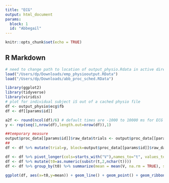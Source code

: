 ```yaml
---
title: "ECG"
output: html_document
params:
  block: 1
  id: "Abbegail"
---
```


```r
knitr::opts_chunk$set(echo = TRUE)
```

## R Markdown

```r
# need to change path to location of output_physio.Rdata in active directory
load("/Users/dp/Downloads/emp_physiooutput.RData")
load("/Users/dp/Downloads/abb_proc_sched.RData") 
```

```r
library(ggplot2)
library(tidyverse)
library(viridis)
# plot for individual subject iS out of a cached physio file
df <- output_physio$ecg$fb
df <- df[[params$id]]

a2f <- round(ncol(df)/6) # default times are -1000 to 10000 ms for ECG
y <- rep(seq(1,nrow(df),length.out=nrow(df)),1)

##temporary measure
output$proc_data[[params$id]]$raw_data$trials <- output$proc_data[[params$id]]$raw_data$trials[1:756,]
##
df <- df %>% mutate(trial=y, block=output$proc_data[[params$id]]$raw_data$trials$block) %>% filter(block==params$block) %>% select(-block) #add a trial column, then select only trials corresponding to the block designated by params$block

df <- df %>% pivot_longer(cols=starts_with("V"),names_to="t", values_to="V")
df <- df %>% mutate(t0=as.numeric(substr(t,2,nchar(t))))
df <- df %>% group_by(t0) %>% summarize(mean = mean(V, na.rm = TRUE), st_err=var(V,na.rm=TRUE)/sqrt(length(V)-sum(is.na(V))))
```


```r
ggplot(df, aes(x=t0,y=mean)) + geom_line() + geom_point() + geom_ribbon(aes(ymin = mean-st_err, ymax = mean+st_err), linetype=2, alpha=0.1) + scale_x_continuous(breaks=c(0,a2f,max(df$t0)),labels=c(-1000,0,100000),name='time [ms]') + geom_vline(xintercept = a2f, lty = "dashed", color = "#FF0000", size = 2)
```
